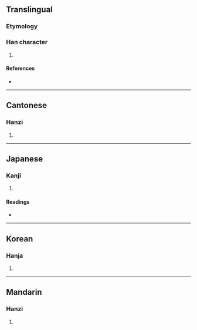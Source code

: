 {{character info/new}}
==Translingual==

===Etymology===
{{Han etyl}}

===Han character===
{{Han char|rn=30|rad=口|as=12|sn=15|four=61061|canj=RMUA|ids=⿰口朁}}

# {{defn|Han|sort=口12}}

====References====
* {{Han ref|kx=0208.160|dkj=04296|dj=0431.110|hdz=10682.150|uh=5646|ud=22086|bh=E4FD|bd=58621}}

----

==Cantonese==

===Hanzi===
{{yue-hanzi|jyut=[[caam2]], [[cam2]], [[zam2]]|y=chaam2, cham2, jam2}}

# {{defn|lang=yue|sort=口12}}

----

==Japanese==

===Kanji===
{{ja-kanji|grade=|rs=口12}}

# {{defn|lang=ja|sort=口12}}

====Readings====
* {{ja-readings|on=[[そう]] (sō), [[さん]] (san)|kun=[[ふくむ]] (fukumu), [[かむ]] (kamu)}}

----

==Korean==

===Hanja===
{{ko-hanja|hangeul=참|rv=cham|mr=ch'am}}

# {{defn|lang=ko|sort=口12}}

----

==Mandarin==

===Hanzi===
{{cmn-hanzi|pin=[[zǎn]] ([[zan3]])|wg=tsan<sup>3</sup>}}

# {{defn|lang=cmn|sort=口12}}
